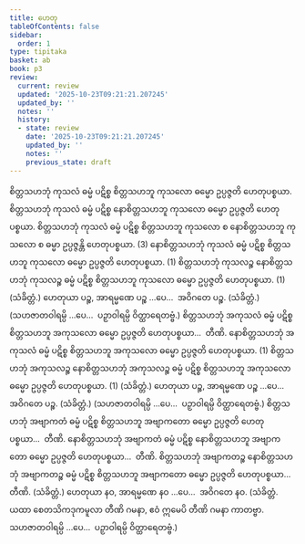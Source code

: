 ```yaml
---
title: ဟေတု
tableOfContents: false
sidebar:
  order: 1
type: tipitaka
basket: ab
book: p3
review:
  current: review
  updated: '2025-10-23T09:21:21.207245'
  updated_by: ''
  notes: ''
  history:
  - state: review
    date: '2025-10-23T09:21:21.207245'
    updated_by: ''
    notes: ''
    previous_state: draft
---
```



<ReviewStatus review={frontmatter.review} showDetails={true} />

<HypothesisAnnotation frontmatter={frontmatter} />

<DynamicBreadcrumb />

<Division number="53" book="p3" e="ch" v="39" p="405">

<Paragraph number="2118" book="p3">
စိတ္တသဟဘုံ ကုသလံ ဓမ္မံ ပဋိစ္စ စိတ္တသဟဘူ ကုသလော ဓမ္မော ဥပ္ပဇ္ဇတိ ဟေတုပစ္စယာ. စိတ္တသဟဘုံ ကုသလံ ဓမ္မံ ပဋိစ္စ နောစိတ္တသဟဘူ ကုသလော ဓမ္မော ဥပ္ပဇ္ဇတိ ဟေတုပစ္စယာ. စိတ္တသဟဘုံ ကုသလံ ဓမ္မံ ပဋိစ္စ စိတ္တသဟဘူ ကုသလော စ နောစိတ္တသဟဘူ ကုသလော စ ဓမ္မာ ဥပ္ပဇ္ဇန္တိ ဟေတုပစ္စယာ. (3)
</Paragraph>

<Paragraph number="2119" book="p3">
နောစိတ္တသဟဘုံ ကုသလံ ဓမ္မံ ပဋိစ္စ စိတ္တသဟဘူ ကုသလော ဓမ္မော ဥပ္ပဇ္ဇတိ ဟေတုပစ္စယာ. (1)
</Paragraph>

<Paragraph number="2120" book="p3">
စိတ္တသဟဘုံ ကုသလဉ္စ နောစိတ္တသဟဘုံ ကုသလဉ္စ ဓမ္မံ ပဋိစ္စ စိတ္တသဟဘူ ကုသလော ဓမ္မော ဥပ္ပဇ္ဇတိ ဟေတုပစ္စယာ. (1) (သံခိတ္တံ.)
</Paragraph>

</Division>
<Division number="54" book="p3" e="ch" v="39" p="406">

<Paragraph number="2121" book="p3">
ဟေတုယာ ပဉ္စ, အာရမ္မဏေ ပဉ္စ …ပေ…  အဝိဂတေ ပဉ္စ. (သံခိတ္တံ.) (သဟဇာတဝါရမ္ပိ …ပေ…  ပဉှာဝါရမ္ပိ ဝိတ္ထာရေတဗ္ဗံ.)
</Paragraph>

</Division>
<Division number="55" book="p3" e="ch" v="39" p="406">

<Paragraph number="2122" book="p3">
စိတ္တသဟဘုံ အကုသလံ ဓမ္မံ ပဋိစ္စ စိတ္တသဟဘူ အကုသလော ဓမ္မော ဥပ္ပဇ္ဇတိ ဟေတုပစ္စယာ…  တီဏိ.
</Paragraph>

<Paragraph number="2123" book="p3">
နောစိတ္တသဟဘုံ အကုသလံ ဓမ္မံ ပဋိစ္စ စိတ္တသဟဘူ အကုသလော ဓမ္မော ဥပ္ပဇ္ဇတိ ဟေတုပစ္စယာ. (1)
</Paragraph>

<Paragraph number="2124" book="p3">
စိတ္တသဟဘုံ အကုသလဉ္စ နောစိတ္တသဟဘုံ အကုသလဉ္စ ဓမ္မံ ပဋိစ္စ စိတ္တသဟဘူ အကုသလော ဓမ္မော ဥပ္ပဇ္ဇတိ ဟေတုပစ္စယာ. (1) (သံခိတ္တံ.)
</Paragraph>

</Division>
<Division number="56" book="p3" e="ch" v="39" p="406">

<Paragraph number="2125" book="p3">
ဟေတုယာ ပဉ္စ, အာရမ္မဏေ ပဉ္စ …ပေ…  အဝိဂတေ ပဉ္စ. (သံခိတ္တံ.)
</Paragraph>

<Paragraph number="2126" book="p3">
(သဟဇာတဝါရမ္ပိ …ပေ…  ပဉှာဝါရမ္ပိ ဝိတ္ထာရေတဗ္ဗံ.)
</Paragraph>

</Division>
<Division number="57" book="p3" e="ch" v="39" p="406">

<Paragraph number="2127" book="p3">
စိတ္တသဟဘုံ အဗျာကတံ ဓမ္မံ ပဋိစ္စ စိတ္တသဟဘူ အဗျာကတော ဓမ္မော ဥပ္ပဇ္ဇတိ ဟေတုပစ္စယာ…  တီဏိ.
</Paragraph>

<Paragraph number="2128" book="p3">
နောစိတ္တသဟဘုံ အဗျာကတံ ဓမ္မံ ပဋိစ္စ နောစိတ္တသဟဘူ အဗျာကတော ဓမ္မော ဥပ္ပဇ္ဇတိ ဟေတုပစ္စယာ…  တီဏိ.
</Paragraph>

<Paragraph number="2129" book="p3">
စိတ္တသဟဘုံ အဗျာကတဉ္စ နောစိတ္တသဟဘုံ အဗျာကတဉ္စ ဓမ္မံ ပဋိစ္စ စိတ္တသဟဘူ အဗျာကတော ဓမ္မော ဥပ္ပဇ္ဇတိ ဟေတုပစ္စယာ…  တီဏိ. (သံခိတ္တံ.)
</Paragraph>

</Division>
<Division number="58" book="p3" e="ch" v="39" p="406">

<Paragraph number="2130" book="p3">
ဟေတုယာ နဝ, အာရမ္မဏေ နဝ …ပေ…  အဝိဂတေ နဝ. (သံခိတ္တံ. ယထာ စေတသိကဒုကမူလာ တီဏိ ဂမနာ, ဧဝံ ဣမေပိ တီဏိ ဂမနာ ကာတဗ္ဗာ. သဟဇာတဝါရမ္ပိ …ပေ…  ပဉှာဝါရမ္ပိ ဝိတ္ထာရေတဗ္ဗံ.)
</Paragraph>
</Division>